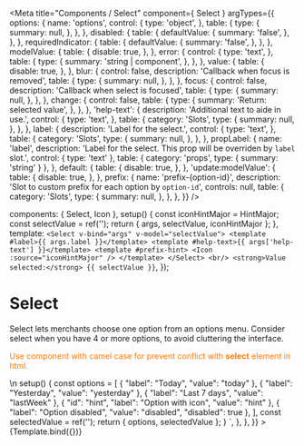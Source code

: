 

<Meta
  title="Components / Select"
  component={ Select }
  argTypes={{
    options: {
      name: 'options',
      control: {
        type: 'object',
      },
      table: {
        type: {
          summary: null,
        },
      },
    },
    disabled: {
      table: {
        defaultValue: {
          summary: 'false',
        },
      },
    },
    requiredIndicator: {
      table: {
        defaultValue: {
          summary: 'false',
        },
      },
    },
    modelValue: {
      table: {
        disable: true,
      },
    },
    error: {
      control: {
        type: 'text',
      },
      table: {
        type: {
          summary: 'string | component',
        },
      },
    },
    value: {
      table: {
        disable: true,
      },
    },
    blur: {
      control: false,
      description: 'Callback when focus is removed',
      table: {
        type: {
          summary: null,
        },
      },
    },
    focus: {
      control: false,
      description: 'Callback when select is focused',
      table: {
        type: {
          summary: null,
        },
      },
    },
    change: {
      control: false,
      table: {
        type: {
          summary: 'Return: selected value',
        },
      },
    },
    'help-text': {
      description: 'Additional text to aide in use.',
      control: {
        type: 'text',
      },
      table: {
        category: 'Slots',
        type: {
          summary: null,
        },
      },
    },
    label: {
      description: 'Label for the select.',
      control: {
        type: 'text',
      },
      table: {
        category: 'Slots',
        type: {
          summary: null,
        },
      },
    },
    propLabel: {
      name: 'label',
      description: 'Label for the select. This prop will be overriden by `label` slot.',
      control: { type: 'text' },
      table: { category: 'props', type: { summary: 'string' } },
    },
    default: {
      table: {
        disable: true,
      },
    },
    'update:modelValue': {
      table: {
        disable: true,
      },
    },
    prefix: {
      name: 'prefix-{option-id}',
      description: 'Slot to custom prefix for each option by `option-id`',
      controls: null,
      table: {
        category: 'Slots',
        type: {
          summary: null,
        },
      },
    },
  }}
/>

  components: { Select, Icon },
  setup() {
    const iconHintMajor = HintMajor;
    const selectValue = ref('');
    return { args, selectValue, iconHintMajor };
  },
  template: `<Select v-bind="args" v-model="selectValue">
    <template #label>{{ args.label }}</template>
    <template #help-text>{{ args['help-text'] }}</template>
    <template #prefix-hint>
      <Icon :source="iconHintMajor" />
    </template>
  </Select>
  <br/>
  <strong>Value selected:</strong> {{ selectValue }}`,
});

# Select

Select lets merchants choose one option from an options menu. Consider select when you have 4 or more options, to avoid cluttering the interface.

<font color="#FF7900">Use component with camel case for prevent conflict with <b>select</b> element in html.</font>

<Canvas>
  <Story
    name="Select"
    args={{
      placeholder: 'Select an option',
      options: [
        { "label": "Today", "value": "today" },
        { "label": "Yesterday", "value": "yesterday" },
        { "label": "Last 7 days", "value": "lastWeek" },
        { "id": "hint", "label": "Option with icon", "value": "hint" },
        { "label": "Option disabled", "value": "disabled", "disabled": true },
      ],
      label: 'Date Range',
      'help-text': 'This is some help text',
    }}
    parameters={{
      docs: {
        source: {
          code: dedent`<Select
            placeholder="Select an option"
            v-model="selectedValue"
            :options="options"
          >
              <template #label>Date Range</template>
              <template #help-text>This is some help text</template>
              <template #prefix-hint>
                <Icon :source="iconHintMajor" />
              </template>
            </Select>\n
            setup() {
              const options = [
                { "label": "Today", "value": "today" },
                { "label": "Yesterday", "value": "yesterday" },
                { "label": "Last 7 days", "value": "lastWeek" },
                { "id": "hint", "label": "Option with icon", "value": "hint" },
                { "label": "Option disabled", "value": "disabled", "disabled": true },
              ],
              const selectedValue = ref('');
              return { options, selectedValue };
            }
          `,
        },
      },
    }}
  >
    {Template.bind({})}
  </Story>
</Canvas>

<ArgsTable story="Select" />
